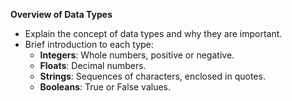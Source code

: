 **Overview of Data Types**

-   Explain the concept of data types and why they are important.
-   Brief introduction to each type:
    -   **Integers**: Whole numbers, positive or negative.
    -   **Floats**: Decimal numbers.
    -   **Strings**: Sequences of characters, enclosed in quotes.
    -   **Booleans**: True or False values.
